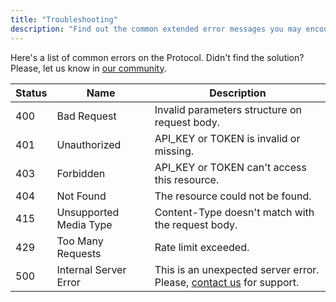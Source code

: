 ```yaml
---
title: "Troubleshooting"
description: "Find out the common extended error messages you may encounter"
---
```


Here's a list of common errors on the Protocol. Didn't find the solution? Please, let us know in [our community](https://join.slack.com/t/lumxpartners/shared_invite/zt-1z920ovmb-V6~OlHpvQSQupe7kJLu5YA).

| Status | Name                   | Description                                                                                                                                                    |
| ------ | ---------------------- | -------------------------------------------------------------------------------------------------------------------------------------------------------------- |
| 400    | Bad Request            | Invalid parameters structure on request body.                                                                                                                  |
| 401    | Unauthorized           | API_KEY or TOKEN is invalid or missing.                                                                                                                        |
| 403    | Forbidden              | API_KEY or TOKEN can't access this resource.                                                                                                                   |
| 404    | Not Found              | The resource could not be found.                                                                                                                               |
| 415    | Unsupported Media Type | Content-Type doesn't match with the request body.                                                                                                              |
| 429    | Too Many Requests      | Rate limit exceeded.                                                                                                                                           |
| 500    | Internal Server Error  | This is an unexpected server error. Please, [contact us](https://join.slack.com/t/lumxpartners/shared_invite/zt-1z920ovmb-V6~OlHpvQSQupe7kJLu5YA) for support. |
